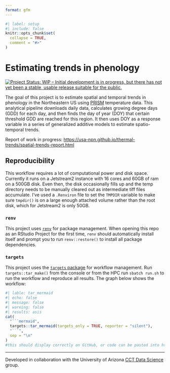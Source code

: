 ```yaml
---
format: gfm
---
```


<!-- README.md is generated from README.Qmd. Please edit that file -->

```r
#| label: setup
#| include: false
knitr::opts_chunk$set(
  collapse = TRUE,
  comment = "#>"
)
```

# Estimating trends in phenology

<!-- badges: start -->

[![Project Status: WIP – Initial development is in progress, but there has not yet been a stable, usable release suitable for the public.](https://www.repostatus.org/badges/latest/wip.svg)](https://www.repostatus.org/#wip) 

<!-- badges: end -->

The goal of this project is to estimate spatial and temporal trends in phenology in the Northeastern US using [PRISM](https://prism.oregonstate.edu/) temperature data.
This analytical pipeline downloads daily data, calculates growing degree days (GDD) for each day, and then finds the day of year (DOY) that certain threshold GDD are reached for this region. 
It then uses DOY as a response variable in a series of generalized additive models to estimate spatio-temporal trends.

Report of work in progress: <https://usa-npn.github.io/thermal-trends/spatial-trends-report.html>

## Reproducibility

This workflow requires a lot of computational power and disk space.  Currently it runs on a Jetstream2 instance with 16 cores and 60GB of ram on a 500GB disk.  Even then, the disk occasionally fills up and the temp directory needs to be manually cleared out as intermediate tiff files accumulate.  I've used a `.Renviron` file to set the `TMPDIR` variable to make sure `tmpdir()` is on a large enough attached volume rather than the root disk, which for Jetstream2 is only 50GB.

### `renv`

This project uses [`renv`](https://rstudio.github.io/renv/articles/renv.html) for package management.
When opening this repo as an RStudio Project for the first time, `renv` should automatically install itself and prompt you to run `renv::restore()` to install all package dependencies.

### `targets`

This project uses the [`targets` package](https://docs.ropensci.org/targets/) for workflow management.
Run `targets::tar_make()` from the console or from the HPC run `sbatch run.sh` to run the workflow and reproduce all results.
The graph below shows the workflow:

```r
#| lable: tar_mermaid
#| echo: false
#| message: false
#| warning: false
#| results: asis
cat(
  "```mermaid",
  targets::tar_mermaid(targets_only = TRUE, reporter = "silent"),
  "```",
  sep = "\n"
)
#this should display correctly on GitHub, or code can be pasted into https://mermaid.live
```

------------------------------------------------------------------------

Developed in collaboration with the University of Arizona [CCT Data Science](https://datascience.cct.arizona.edu/) group.
